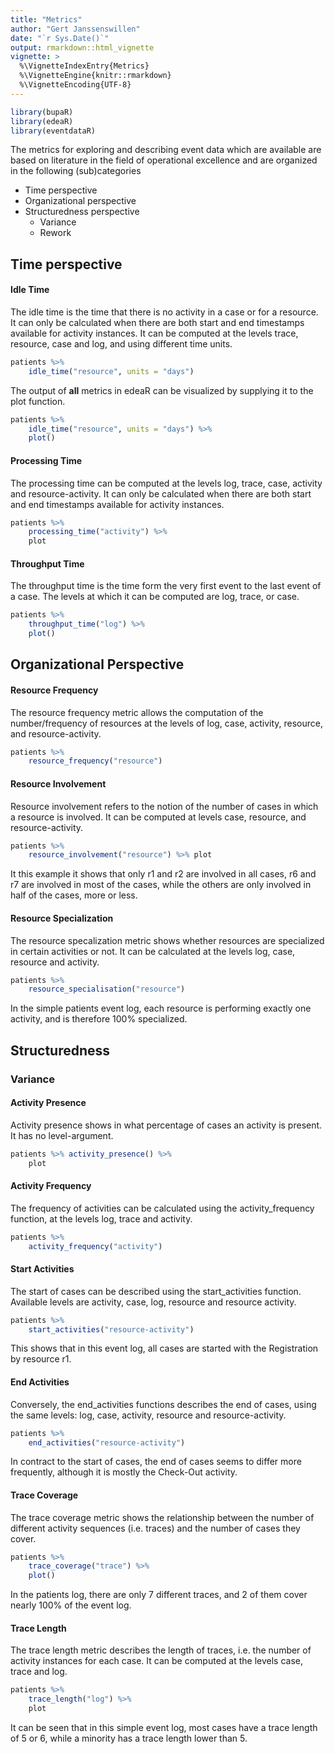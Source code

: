 ---
title: "Metrics"
author: "Gert Janssenswillen"
date: "`r Sys.Date()`"
output: rmarkdown::html_vignette
vignette: >
  %\VignetteIndexEntry{Metrics}
  %\VignetteEngine{knitr::rmarkdown}
  %\VignetteEncoding{UTF-8}
---

```{r message = F}
library(bupaR)
library(edeaR)
library(eventdataR)

```

The metrics for exploring and describing event data which are available are based on literature in the field of operational excellence and are organized in the following (sub)categories

*	Time perspective
*	Organizational perspective
*	Structuredness perspective
	*	Variance
	*	Rework
	
## Time perspective

#### Idle Time

The idle time is the time that there is no activity in a case or for a resource. It can only be calculated when there are both start and end timestamps available for activity instances. It can be computed at the levels trace, resource, case and log, and using different time units.

```{r}
patients %>%
	idle_time("resource", units = "days")
```

The output of __all__ metrics in edeaR can be visualized by supplying it to the plot function.

```{r}
patients %>%
	idle_time("resource", units = "days") %>%
	plot()
```

#### Processing Time

The processing time can be computed at the levels log, trace, case, activity and resource-activity. It can only be calculated when there are both start and end timestamps available for activity instances.

```{r}
patients %>% 
	processing_time("activity") %>%
	plot
```

#### Throughput Time

The throughput time is the time form the very first event to the last event of a case. The levels at which it can be computed are log, trace, or case.

```{r}
patients %>%
	throughput_time("log") %>%
	plot()
```


## Organizational Perspective

#### Resource Frequency

The resource frequency metric allows the computation of the number/frequency of resources at the levels of log, case, activity, resource, and resource-activity.

```{r}
patients %>%
	resource_frequency("resource")
```

#### Resource Involvement

Resource involvement refers to the notion of the number of cases in which a resource is involved. It can be computed at levels case, resource, and resource-activity. 

```{r}
patients %>%
	resource_involvement("resource") %>% plot
```
It this example it shows that only r1 and r2 are involved in all cases, r6 and r7 are involved in most of the cases, while the others are only involved in half of the cases, more or less.


#### Resource Specialization

The resource specalization metric shows whether resources are specialized in certain activities or not. It can be calculated at the levels log, case, resource and activity.

```{r}
patients %>%
	resource_specialisation("resource")
```
In the simple patients event log, each resource is performing exactly one activity, and is therefore 100% specialized.

## Structuredness

### Variance

#### Activity Presence

Activity presence shows in what percentage of cases an activity is present. It has no level-argument.

```{r}
patients %>% activity_presence() %>%
	plot
```


#### Activity Frequency

The frequency of activities can be calculated using the activity_frequency function, at the levels log, trace and activity.

```{r}
patients %>%
	activity_frequency("activity")
```

#### Start Activities

The start of cases can be described using the start_activities function. Available levels are activity, case, log, resource and resource activity.

```{r}
patients %>%
	start_activities("resource-activity")
```

This shows that in this event log, all cases are started with the Registration by resource r1.

#### End Activities

Conversely, the end_activities functions describes the end of cases, using the same levels: log, case, activity, resource and resource-activity.

```{r}
patients %>%
	end_activities("resource-activity")
```
In contract to the start of cases, the end of cases seems to differ more frequently, although it is mostly the Check-Out activity.

#### Trace Coverage

The trace coverage metric shows the relationship between the number of different activity sequences (i.e. traces) and the number of cases they cover.

```{r}
patients %>%
	trace_coverage("trace") %>%
	plot()
```

In the patients log, there are only 7 different traces, and 2 of them cover nearly 100% of the event log.

#### Trace Length

The trace length metric describes the length of traces, i.e. the number of activity instances for each case. It can be computed at the levels case, trace and log.

```{r}
patients %>%
	trace_length("log") %>%
	plot
```

It can be seen that in this simple event log, most cases have a trace length of 5 or 6, while a minority has a trace length lower than 5.
